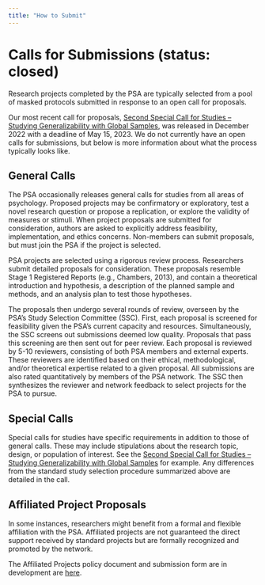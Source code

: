```yaml
---
title: "How to Submit"
---
```


# Calls for Submissions (status: closed)

Research projects completed by the PSA are typically selected from a pool of masked protocols submitted in response to an open call for proposals.

Our most recent call for proposals, [Second Special Call for Studies -- Studying Generalizability with Global Samples](https://psysciacc.github.io/news/2022-12-06_2nd-call.html), was released in December 2022 with a deadline of May 15, 2023. We do not currently have an open calls for submissions, but below is more information about what the process typically looks like.

## General Calls

The PSA occasionally releases general calls for studies from all areas of psychology. Proposed projects may be confirmatory or exploratory, test a novel research question or propose a replication, or explore the validity of measures or stimuli. When project proposals are submitted for consideration, authors are asked to explicitly address feasibility, implementation, and ethics concerns. Non-members can submit proposals, but must join the PSA if the project is selected.

PSA projects are selected using a rigorous review process. Researchers submit detailed proposals for consideration. These proposals resemble Stage 1 Registered Reports (e.g., Chambers, 2013), and contain a theoretical introduction and hypothesis, a description of the planned sample and methods, and an analysis plan to test those hypotheses.

The proposals then undergo several rounds of review, overseen by the PSA's Study Selection Committee (SSC). First, each proposal is screened for feasibility given the PSA's current capacity and resources. Simultaneously, the SSC screens out submissions deemed low quality. Proposals that pass this screening are then sent out for peer review. Each proposal is reviewed by 5-10 reviewers, consisting of both PSA members and external experts. These reviewers are identified based on their ethical, methodological, and/or theoretical expertise related to a given proposal. All submissions are also rated quantitatively by members of the PSA network. The SSC then synthesizes the reviewer and network feedback to select projects for the PSA to pursue.

## Special Calls

Special calls for studies have specific requirements in addition to those of general calls. These may include stipulations about the research topic, design, or population of interest. See the [Second Special Call for Studies -- Studying Generalizability with Global Samples](https://psysciacc.github.io/news/2022-12-06_2nd-call.html) for example. Any differences from the standard study selection procedure summarized above are detailed in the call.

## Affiliated Project Proposals

In some instances, researchers might benefit from a formal and flexible affiliation with the PSA. Affiliated projects are not guaranteed the direct support received by standard projects but are formally recognized and promoted by the network.

The Affiliated Projects policy document and submission form are in development are [here](https://docs.google.com/document/d/1QBl_LZEKarBBBdkEiTqp-W3u9IpE4SoZr5OoUwV9LoY/edit?usp=sharing).

